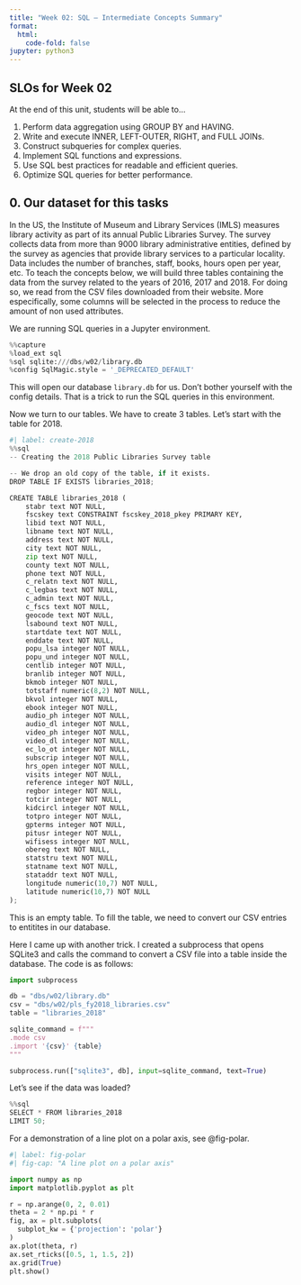 ```yaml
---
title: "Week 02: SQL – Intermediate Concepts Summary"
format:
  html:
    code-fold: false
jupyter: python3
---
```


## SLOs for Week 02

At the end of this unit, students will be able to...

1.  Perform data aggregation using GROUP BY and HAVING.
2.  Write and execute INNER, LEFT-OUTER, RIGHT, and FULL JOINs.
3.  Construct subqueries for complex queries.
4.  Implement SQL functions and expressions.
5.  Use SQL best practices for readable and efficient queries.
6.  Optimize SQL queries for better performance.

## 0. Our dataset for this tasks

In the US, the Institute of Museum and Library Services (IMLS) measures library activity as part of its annual Public Libraries Survey. The survey collects data from more than 9000 library administrative entities, defined by the survey as agencies that provide library services to a particular locality. Data includes the number of branches, staff, books, hours open per year, etc. To teach the concepts below, we will build three tables containing the data from the survey related to the years of 2016, 2017 and 2018. For doing so, we read from the CSV files downloaded from their website. More especifically, some columns will be selected in the process to reduce the amount of non used attributes.

We are running SQL queries in a Jupyter environment. 

```python
%%capture
%load_ext sql
%sql sqlite:///dbs/w02/library.db
%config SqlMagic.style = '_DEPRECATED_DEFAULT'
```

This will open our database `library.db` for us. Don't bother yourself with the config details. That is a trick to run the SQL queries in this environment.

Now we turn to our tables. We have to create 3 tables. Let's start with the table for 2018.

```python
#| label: create-2018
%%sql
-- Creating the 2018 Public Libraries Survey table

-- We drop an old copy of the table, if it exists.
DROP TABLE IF EXISTS libraries_2018;

CREATE TABLE libraries_2018 (
    stabr text NOT NULL,
    fscskey text CONSTRAINT fscskey_2018_pkey PRIMARY KEY,
    libid text NOT NULL,
    libname text NOT NULL,
    address text NOT NULL,
    city text NOT NULL,
    zip text NOT NULL,
    county text NOT NULL,
    phone text NOT NULL,
    c_relatn text NOT NULL,
    c_legbas text NOT NULL,
    c_admin text NOT NULL,
    c_fscs text NOT NULL,
    geocode text NOT NULL,
    lsabound text NOT NULL,
    startdate text NOT NULL,
    enddate text NOT NULL,
    popu_lsa integer NOT NULL,
    popu_und integer NOT NULL,
    centlib integer NOT NULL,
    branlib integer NOT NULL,
    bkmob integer NOT NULL,
    totstaff numeric(8,2) NOT NULL,
    bkvol integer NOT NULL,
    ebook integer NOT NULL,
    audio_ph integer NOT NULL,
    audio_dl integer NOT NULL,
    video_ph integer NOT NULL,
    video_dl integer NOT NULL,
    ec_lo_ot integer NOT NULL,
    subscrip integer NOT NULL,
    hrs_open integer NOT NULL,
    visits integer NOT NULL,
    reference integer NOT NULL,
    regbor integer NOT NULL,
    totcir integer NOT NULL,
    kidcircl integer NOT NULL,
    totpro integer NOT NULL,
    gpterms integer NOT NULL,
    pitusr integer NOT NULL,
    wifisess integer NOT NULL,
    obereg text NOT NULL,
    statstru text NOT NULL,
    statname text NOT NULL,
    stataddr text NOT NULL,
    longitude numeric(10,7) NOT NULL,
    latitude numeric(10,7) NOT NULL
);
```

This is an empty table. To fill the table, we need to convert our CSV entries to entitites in our database.

Here I came up with another trick. I created a subprocess that opens SQLite3 and calls the command to convert a CSV file into a table inside the database. The code is as follows:

```python
import subprocess

db = "dbs/w02/library.db"
csv = "dbs/w02/pls_fy2018_libraries.csv"
table = "libraries_2018"

sqlite_command = f"""
.mode csv
.import '{csv}' {table}
"""

subprocess.run(["sqlite3", db], input=sqlite_command, text=True)
```

Let's see if the data was loaded?

```python
%%sql
SELECT * FROM libraries_2018
LIMIT 50;
```

For a demonstration of a line plot on a polar axis, see @fig-polar.

```python
#| label: fig-polar
#| fig-cap: "A line plot on a polar axis"

import numpy as np
import matplotlib.pyplot as plt

r = np.arange(0, 2, 0.01)
theta = 2 * np.pi * r
fig, ax = plt.subplots(
  subplot_kw = {'projection': 'polar'} 
)
ax.plot(theta, r)
ax.set_rticks([0.5, 1, 1.5, 2])
ax.grid(True)
plt.show()
```